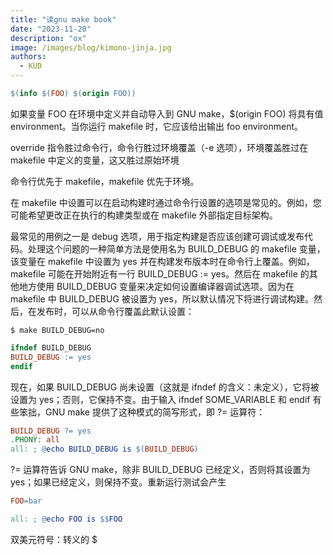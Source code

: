 ```yaml
---
title: "读gnu make book"
date: "2023-11-20"
description: "ox"
image: /images/blog/kimono-jinja.jpg
authors:
  - KUD
---
```


```makefile
$(info $(FOO) $(origin FOO))
```

如果变量 FOO 在环境中定义并自动导入到 GNU make，$(origin FOO) 将具有值 environment。当你运行 makefile 时，它应该给出输出 foo environment。

override 指令胜过命令行，命令行胜过环境覆盖（-e 选项），环境覆盖胜过在 makefile 中定义的变量，这又胜过原始环境

命令行优先于 makefile，makefile 优先于环境。


在 makefile 中设置可以在启动构建时通过命令行设置的选项是常见的。例如，您可能希望更改正在执行的构建类型或在 makefile 外部指定目标架构。

最常见的用例之一是 debug 选项，用于指定构建是否应该创建可调试或发布代码。处理这个问题的一种简单方法是使用名为 BUILD_DEBUG 的 makefile 变量，该变量在 makefile 中设置为 yes 并在构建发布版本时在命令行上覆盖。例如，makefile 可能在开始附近有一行 BUILD_DEBUG := yes。然后在 makefile 的其他地方使用 BUILD_DEBUG 变量来决定如何设置编译器调试选项。因为在 makefile 中 BUILD_DEBUG 被设置为 yes，所以默认情况下将进行调试构建。然后，在发布时，可以从命令行覆盖此默认设置：

```shell
$ make BUILD_DEBUG=no
```

```makefile
ifndef BUILD_DEBUG
BUILD_DEBUG := yes
endif
```

现在，如果 BUILD_DEBUG 尚未设置（这就是 ifndef 的含义：未定义），它将被设置为 yes；否则，它保持不变。由于输入 ifndef SOME_VARIABLE 和 endif 有些笨拙，GNU make 提供了这种模式的简写形式，即 ?= 运算符：

```makefile
BUILD_DEBUG ?= yes
.PHONY: all
all: ; @echo BUILD_DEBUG is $(BUILD_DEBUG)
```

?= 运算符告诉 GNU make，除非 BUILD_DEBUG 已经定义，否则将其设置为 yes；如果已经定义，则保持不变。重新运行测试会产生

```makefile
FOO=bar

all: ; @echo FOO is $$FOO
```

双美元符号：转义的 $

